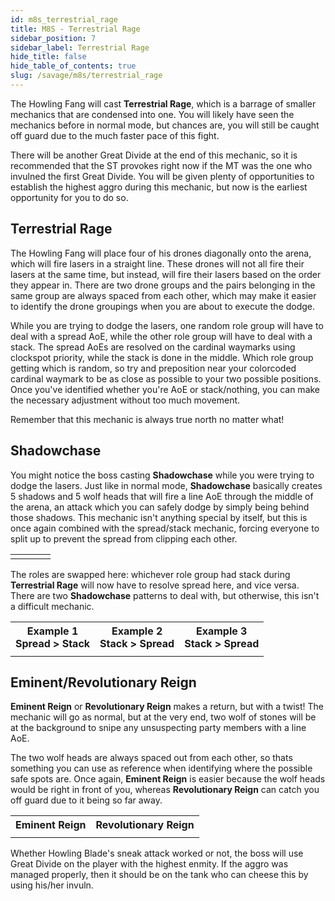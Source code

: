 ```yaml
---
id: m8s_terrestrial_rage
title: M8S - Terrestrial Rage
sidebar_position: 7
sidebar_label: Terrestrial Rage
hide_title: false
hide_table_of_contents: true
slug: /savage/m8s/terrestrial_rage
---
```


The Howling Fang will cast <strong>Terrestrial Rage</strong>, which is a barrage of smaller mechanics that are condensed into one. You will likely have seen the mechanics before in normal mode, but chances are, you will still be caught off guard due to the much faster pace of this fight. 

There will be another <Tankbuster>Great Divide</Tankbuster> at the end of this mechanic, so it is recommended that the ST provokes right now if the MT was the one who invulned the first <Tankbuster>Great Divide</Tankbuster>. You will be given plenty of opportunities to establish the highest aggro during this mechanic, but now is the earliest opportunity for you to do so.

## Terrestrial Rage

The Howling Fang will place four of his drones diagonally onto the arena, which will fire lasers in a straight line. These drones will not all fire their lasers at the same time, but instead, will fire their lasers based on the order they appear in. There are two drone groups and the pairs belonging in the same group are always spaced from each other, which may make it easier to identify the drone groupings when you are about to execute the dodge.

While you are trying to dodge the lasers, one random role group will have to deal with a spread AoE, while the other role group will have to deal with a stack. The spread AoEs are resolved on the cardinal waymarks using clockspot priority, while the stack is done in the middle. Which role group getting which is random, so try and preposition near your colorcoded cardinal waymark to be as close as possible to your two possible positions. Once you've identified whether you're AoE or stack/nothing, you can make the necessary adjustment without too much movement.

<KittenAsset path='m8s/terrestrial_rage_spread_example.webm' wrapper='div' />

Remember that this mechanic is always true north no matter what!


## Shadowchase

You might notice the boss casting <strong>Shadowchase</strong> while you were trying to dodge the lasers. Just like in normal mode, <strong>Shadowchase</strong> basically creates 5 shadows and 5 wolf heads that will fire a line AoE through the middle of the arena, an attack which you can safely dodge by simply being behind those shadows. This mechanic isn't anything special by itself, but this is once again combined with the spread/stack mechanic, forcing everyone to split up to prevent the spread from clipping each other.

<table>
    <tr>
        <td><KittenAsset path='m8s/terrestrial_rage_shadowchase_north_support_stack.png' /></td>
        <td><KittenAsset path='m8s/terrestrial_rage_shadowchase_north_dps_stack.png' /></td>
        <td><KittenAsset path='m8s/terrestrial_rage_shadowchase_northeast_support_stack.png' /></td>
        <td><KittenAsset path='m8s/terrestrial_rage_shadowchase_northeast_dps_stack.png' /></td>
    </tr>
</table>

The roles are swapped here: whichever role group had stack during <strong>Terrestrial Rage</strong> will now have to resolve spread here, and vice versa. There are two <strong>Shadowchase</strong> patterns to deal with, but otherwise, this isn't a difficult mechanic.

<table>
    <tr>
        <th>Example 1<br />Spread > Stack<br /><Role role='ST' /></th>
        <th>Example 2<br />Stack > Spread<br /><Role role='D1' /></th>
        <th>Example 3<br />Stack > Spread<br /><Role role='D2' /></th>
    </tr>
    <tr>
        <td><KittenAsset path='m8s/terrestrial_rage_example1.webm' /></td>
        <td><KittenAsset path='m8s/terrestrial_rage_example2.webm' /></td>
        <td><KittenAsset path='m8s/terrestrial_rage_example3.webm' /></td>
    </tr>
</table>


## Eminent/Revolutionary Reign

**Eminent Reign** or <strong>Revolutionary Reign</strong> makes a return, but with a twist! The mechanic will go as normal, but at the very end, two wolf of stones will be at the background to snipe any unsuspecting party members with a line AoE. 

The two wolf heads are always spaced out from each other, so thats something you can use as reference when identifying where the possible safe spots are. Once again, <strong>Eminent Reign</strong> is easier because the wolf heads would be right in front of you, whereas <strong>Revolutionary Reign</strong> can catch you off guard due to it being so far away.

<table>
    <tr>
        <th>Eminent Reign</th>
        <th>Revolutionary Reign</th>
    </tr>
    <tr>
        <td><KittenAsset path='m8s/terrestrial_rage_eminent_reign.webm' /></td>
        <td><KittenAsset path='m8s/terrestrial_rage_revolutionary_reign.webm' /></td>
    </tr>
</table>

Whether Howling Blade's sneak attack worked or not, the boss will use <Tankbuster>Great Divide</Tankbuster> on the player with the highest enmity. If the aggro was managed properly, then it should be on the tank who can cheese this by using his/her invuln. 